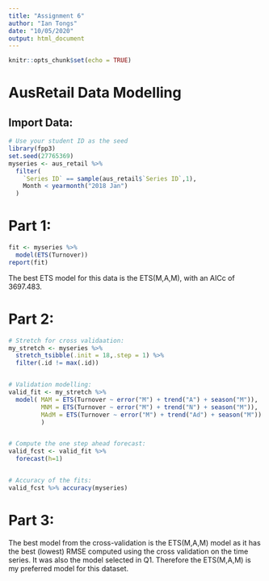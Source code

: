 ---
title: "Assignment 6"
author: "Ian Tongs"
date: "10/05/2020"
output: html_document
---

```{r setup, include=FALSE}
knitr::opts_chunk$set(echo = TRUE)
```

# AusRetail Data Modelling
 
## Import Data:

```{r echo = TRUE, message=FALSE, warning=FALSE}
# Use your student ID as the seed
library(fpp3)
set.seed(27765369)
myseries <- aus_retail %>%
  filter(
    `Series ID` == sample(aus_retail$`Series ID`,1),
    Month < yearmonth("2018 Jan")
  )
```




# Part 1:

```{r echo = TRUE, message=FALSE, warning=FALSE}
fit <- myseries %>%
  model(ETS(Turnover))
report(fit)
```

The best ETS model for this data is the ETS(M,A,M), with an AICc of $3697.483$.


# Part 2:

```{r echo = TRUE, message=FALSE, warning=FALSE}
# Stretch for cross validaation:
my_stretch <- myseries %>%
  stretch_tsibble(.init = 18,.step = 1) %>%
  filter(.id != max(.id))


# Validation modelling:
valid_fit <- my_stretch %>%
  model( MAM = ETS(Turnover ~ error("M") + trend("A") + season("M")),
         MNM = ETS(Turnover ~ error("M") + trend("N") + season("M")),
         MAdM = ETS(Turnover ~ error("M") + trend("Ad") + season("M"))
         )


# Compute the one step ahead forecast:
valid_fcst <- valid_fit %>%
  forecast(h=1)


# Accuracy of the fits:
valid_fcst %>% accuracy(myseries)


```




# Part 3:

The best model from the cross-validation is the ETS(M,A,M) model as it has the best (lowest) RMSE computed using the cross validation on the time series. It was also the model selected in Q1. Therefore the ETS(M,A,M) is my preferred model for this dataset.

